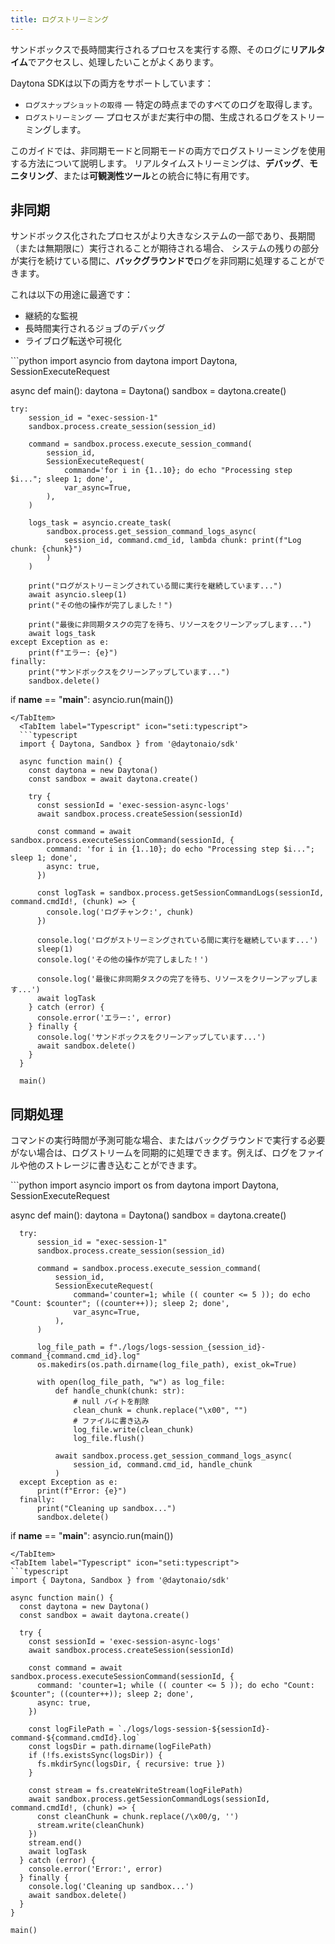 ```yaml
---
title: ログストリーミング
---
```


サンドボックスで長時間実行されるプロセスを実行する際、そのログに**リアルタイム**でアクセスし、処理したいことがよくあります。

Daytona SDKは以下の両方をサポートしています：

- `ログスナップショットの取得` — 特定の時点までのすべてのログを取得します。
- `ログストリーミング` — プロセスがまだ実行中の間、生成されるログをストリーミングします。

このガイドでは、非同期モードと同期モードの両方でログストリーミングを使用する方法について説明します。
リアルタイムストリーミングは、**デバッグ**、**モニタリング**、または**可観測性ツール**との統合に特に有用です。

## 非同期

サンドボックス化されたプロセスがより大きなシステムの一部であり、長期間（または無期限に）実行されることが期待される場合、
システムの残りの部分が実行を続けている間に、**バックグラウンドで**ログを非同期に処理することができます。

これは以下の用途に最適です：

- 継続的な監視
- 長時間実行されるジョブのデバッグ
- ライブログ転送や可視化


<Tabs syncKey="language">
<TabItem label="Python" icon="seti:python">
```python
import asyncio
from daytona import Daytona, SessionExecuteRequest

async def main():
    daytona = Daytona()
    sandbox = daytona.create()

    try:
        session_id = "exec-session-1"
        sandbox.process.create_session(session_id)

        command = sandbox.process.execute_session_command(
            session_id,
            SessionExecuteRequest(
                command='for i in {1..10}; do echo "Processing step $i..."; sleep 1; done',
                var_async=True,
            ),
        )

        logs_task = asyncio.create_task(
            sandbox.process.get_session_command_logs_async(
                session_id, command.cmd_id, lambda chunk: print(f"Log chunk: {chunk}")
            )
        )

        print("ログがストリーミングされている間に実行を継続しています...")
        await asyncio.sleep(1)
        print("その他の操作が完了しました！")

        print("最後に非同期タスクの完了を待ち、リソースをクリーンアップします...")
        await logs_task
    except Exception as e:
        print(f"エラー: {e}")
    finally:
        print("サンドボックスをクリーンアップしています...")
        sandbox.delete()

if __name__ == "__main__":
    asyncio.run(main())

```
</TabItem>
  <TabItem label="Typescript" icon="seti:typescript">
  ```typescript
  import { Daytona, Sandbox } from '@daytonaio/sdk'

  async function main() {
    const daytona = new Daytona()
    const sandbox = await daytona.create()

    try {           
      const sessionId = 'exec-session-async-logs'
      await sandbox.process.createSession(sessionId)

      const command = await sandbox.process.executeSessionCommand(sessionId, {
        command: 'for i in {1..10}; do echo "Processing step $i..."; sleep 1; done',
        async: true,
      })

      const logTask = sandbox.process.getSessionCommandLogs(sessionId, command.cmdId!, (chunk) => {
        console.log('ログチャンク:', chunk)
      })

      console.log('ログがストリーミングされている間に実行を継続しています...')
      sleep(1)
      console.log('その他の操作が完了しました！')

      console.log('最後に非同期タスクの完了を待ち、リソースをクリーンアップします...')
      await logTask
    } catch (error) {
      console.error('エラー:', error)
    } finally {
      console.log('サンドボックスをクリーンアップしています...')
      await sandbox.delete()
    }
  }

  main()
  ```

  </TabItem>
</Tabs>

## 同期処理

コマンドの実行時間が予測可能な場合、またはバックグラウンドで実行する必要がない場合は、ログストリームを同期的に処理できます。例えば、ログをファイルや他のストレージに書き込むことができます。

<Tabs syncKey="language">
  <TabItem label="Python" icon="seti:python">
  ```python
  import asyncio
  import os
  from daytona import Daytona, SessionExecuteRequest

  async def main():
      daytona = Daytona()
      sandbox = daytona.create()

      try:
          session_id = "exec-session-1"
          sandbox.process.create_session(session_id)

          command = sandbox.process.execute_session_command(
              session_id,
              SessionExecuteRequest(
                  command='counter=1; while (( counter <= 5 )); do echo "Count: $counter"; ((counter++)); sleep 2; done',
                  var_async=True,
              ),
          )

          log_file_path = f"./logs/logs-session_{session_id}-command_{command.cmd_id}.log"
          os.makedirs(os.path.dirname(log_file_path), exist_ok=True)

          with open(log_file_path, "w") as log_file:
              def handle_chunk(chunk: str):
                  # null バイトを削除
                  clean_chunk = chunk.replace("\x00", "")
                  # ファイルに書き込み
                  log_file.write(clean_chunk)
                  log_file.flush()

              await sandbox.process.get_session_command_logs_async(
                  session_id, command.cmd_id, handle_chunk
              )
      except Exception as e:
          print(f"Error: {e}")
      finally:
          print("Cleaning up sandbox...")
          sandbox.delete()

  if __name__ == "__main__":
      asyncio.run(main())

  ```
  </TabItem>
  <TabItem label="Typescript" icon="seti:typescript">
  ```typescript
  import { Daytona, Sandbox } from '@daytonaio/sdk'

  async function main() {
    const daytona = new Daytona()
    const sandbox = await daytona.create()

    try {           
      const sessionId = 'exec-session-async-logs'
      await sandbox.process.createSession(sessionId)

      const command = await sandbox.process.executeSessionCommand(sessionId, {
        command: 'counter=1; while (( counter <= 5 )); do echo "Count: $counter"; ((counter++)); sleep 2; done',
        async: true,
      })

      const logFilePath = `./logs/logs-session-${sessionId}-command-${command.cmdId}.log`
      const logsDir = path.dirname(logFilePath)
      if (!fs.existsSync(logsDir)) {
        fs.mkdirSync(logsDir, { recursive: true })
      }

      const stream = fs.createWriteStream(logFilePath)
      await sandbox.process.getSessionCommandLogs(sessionId, command.cmdId!, (chunk) => {
        const cleanChunk = chunk.replace(/\x00/g, '')
        stream.write(cleanChunk)
      })
      stream.end()
      await logTask
    } catch (error) {
      console.error('Error:', error)
    } finally {
      console.log('Cleaning up sandbox...')
      await sandbox.delete()
    }
  }

  main()
  ```

  </TabItem>
</Tabs>
